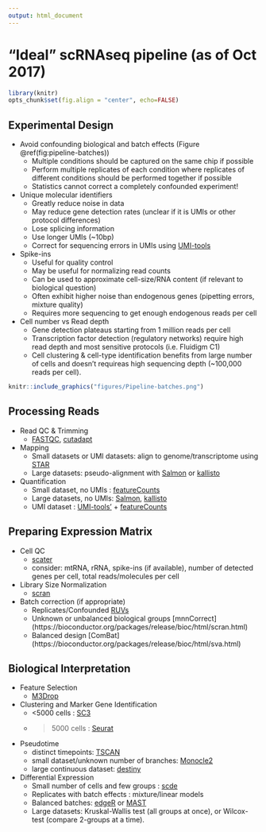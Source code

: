 ```yaml
---
output: html_document
---
```


# "Ideal" scRNAseq pipeline (as of Oct 2017)

```r
library(knitr)
opts_chunk$set(fig.align = "center", echo=FALSE)
```

## Experimental Design

* Avoid confounding biological and batch effects (Figure \@ref(fig:pipeline-batches))
    * Multiple conditions should be captured on the same chip if possible
    * Perform multiple replicates of each condition where replicates of different conditions should be performed together if possible
    * Statistics cannot correct a completely confounded experiment!

* Unique molecular identifiers
    * Greatly reduce noise in data
    * May reduce gene detection rates (unclear if it is UMIs or other protocol differences)
    * Lose splicing information
    * Use longer UMIs (~10bp)
    * Correct for sequencing errors in UMIs using [UMI-tools](https://github.com/CGATOxford/UMI-tools)

* Spike-ins
    * Useful for quality control
    * May be useful for normalizing read counts
    * Can be used to approximate cell-size/RNA content (if relevant to biological question)
    * Often exhibit higher noise than endogenous genes (pipetting errors, mixture quality)
    * Requires more sequencing to get enough endogenous reads per cell

* Cell number vs Read depth
    * Gene detection plateaus starting from 1 million reads per cell
    * Transcription factor detection (regulatory networks) require high read depth and most sensitive protocols (i.e. Fluidigm C1)
    * Cell clustering & cell-type identification benefits from large number of cells and doesn't requireas high sequencing depth (~100,000 reads per cell).

```r
knitr::include_graphics("figures/Pipeline-batches.png")
```
## Processing Reads
* Read QC & Trimming
    * [FASTQC](http://www.bioinformatics.babraham.ac.uk/projects/fastqc/), [cutadapt](http://cutadapt.readthedocs.io/en/stable/index.html)
    
* Mapping
    * Small datasets or UMI datasets: align to genome/transcriptome using [STAR](https://github.com/alexdobin/STAR)
    * Large datasets: pseudo-alignment with [Salmon](http://salmon.readthedocs.io/en/latest/salmon.html) or [kallisto](https://pachterlab.github.io/kallisto/about)
  
* Quantification
    * Small dataset, no UMIs : [featureCounts](http://subread.sourceforge.net/)
    * Large datasets, no UMIs: [Salmon](http://salmon.readthedocs.io/en/latest/salmon.html), [kallisto](https://pachterlab.github.io/kallisto/about)
    * UMI dataset : [UMI-tools'](https://github.com/CGATOxford/UMI-tools) + [featureCounts](http://subread.sourceforge.net/)

## Preparing Expression Matrix

* Cell QC
    * [scater](http://bioconductor.org/packages/scater)
    * consider: mtRNA, rRNA, spike-ins (if available), number of detected genes per cell, total reads/molecules per cell

* Library Size Normalization
    * [scran](http://bioconductor.org/packages/scran)

* Batch correction (if appropriate)
    * Replicates/Confounded [RUVs](http://bioconductor.org/packages/RUVSeq)
    * Unknown or unbalanced biological groups [mnnCorrect] (https://bioconductor.org/packages/release/bioc/html/scran.html)
    * Balanced design [ComBat] (https://bioconductor.org/packages/release/bioc/html/sva.html)

## Biological Interpretation

* Feature Selection
    * [M3Drop](http://bioconductor.org/packages/M3Drop)

* Clustering and Marker Gene Identification
    * <5000 cells : [SC3](http://bioconductor.org/packages/SC3)
    * >5000 cells : [Seurat](http://satijalab.org/seurat/)

* Pseudotime
    * distinct timepoints: [TSCAN](http://bioconductor.org/packages/TSCAN)
    * small dataset/unknown number of branches: [Monocle2](https://bioconductor.org/packages/release/bioc/html/monocle.html)
    * large continuous dataset: [destiny](http://bioconductor.org/packages/destiny)

* Differential Expression
    * Small number of cells and few groups : [scde](http://hms-dbmi.github.io/scde/)
    * Replicates with batch effects : mixture/linear models
    * Balanced batches: [edgeR](https://bioconductor.org/packages/release/bioc/html/edgeR.html) or [MAST](https://bioconductor.org/packages/release/bioc/html/MAST.html)
    * Large datasets: Kruskal-Wallis test (all groups at once), or Wilcox-test (compare 2-groups at a time).
